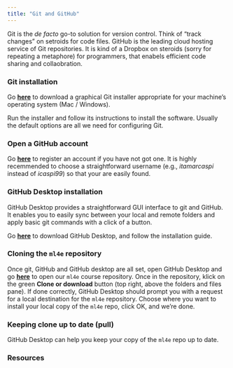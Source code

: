 ```yaml
---
title: "Git and GitHub"
---
```


Git is the *de facto* go-to solution for version control. Think of "track changes" on setroids for code files. GitHub is the leading cloud hosting service of Git repositories. It is kind of a Dropbox on steroids (sorry for repeating a metaphore) for programmers, that enabels efficient code sharing and collaobration.


### Git installation

Go [**here**](http://git-scm.com/downloads) to download a graphical Git installer appropriate for your machine’s operating system (Mac / Windows).

Run the installer and follow its instructions to install the software. Usually the default options are all we need for configuring Git.


### Open a GitHub account
  
Go [**here**](http://github.com) to register an account if you have not got one. It is highly recemmended to choose a straightforward username (e.g., *itamarcaspi* instead of *icaspi99*) so that your are easily found.

### GitHub Desktop installation

GitHub Desktop provides a straightforward GUI interface to git and GitHub. It enables you to easily sync between your local and remote folders and apply basic git commands with a click of a button. 

Go [**here**](https://desktop.github.com/) to download GitHub Desktop, and follow the installation guide. 

### Cloning the `ml4e` repository

Once git, GitHub and GitHub desktop are all set, open GitHub Desktop and go [**here**]() to open our `ml4e` course repository. Once in the repository, klick on the green **Clone or download** button (top right, above the folders and files pane). If done correctly, GitHub Desktop should prompt you with a request for a local destination for the `ml4e` repository. Choose where you want to install your local copy of the `ml4e` repo, click OK, and we're done. 

### Keeping clone up to date (pull)

GitHub Desktop can help you keep your copy of the `ml4e` repo up to date. 


### Resources

